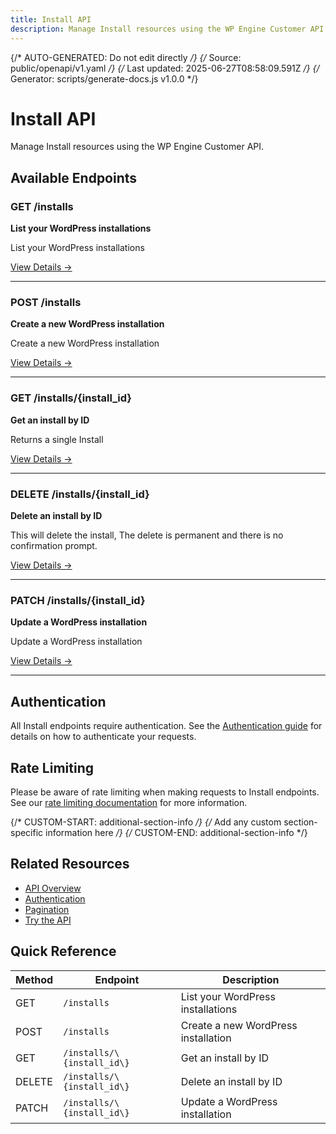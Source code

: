 ```yaml
---
title: Install API
description: Manage Install resources using the WP Engine Customer API
---
```


{/* AUTO-GENERATED: Do not edit directly */}
{/* Source: public/openapi/v1.yaml */}
{/* Last updated: 2025-06-27T08:58:09.591Z */}
{/* Generator: scripts/generate-docs.js v1.0.0 */}

# Install API

Manage Install resources using the WP Engine Customer API.

## Available Endpoints

### GET /installs

**List your WordPress installations**

List your WordPress installations

[View Details →](/api-reference/endpoints/install/list-installs/)

---

### POST /installs

**Create a new WordPress installation**

Create a new WordPress installation

[View Details →](/api-reference/endpoints/install/create-install/)

---

### GET /installs/\{install_id\}

**Get an install by ID**

Returns a single Install

[View Details →](/api-reference/endpoints/install/get-install/)

---

### DELETE /installs/\{install_id\}

**Delete an install by ID**

This will delete the install, The delete is permanent and there is no confirmation prompt.

[View Details →](/api-reference/endpoints/install/delete-install/)

---

### PATCH /installs/\{install_id\}

**Update a WordPress installation**

Update a WordPress installation

[View Details →](/api-reference/endpoints/install/update-install/)

---


## Authentication

All Install endpoints require authentication. See the [Authentication guide](/api-reference/authentication/) for details on how to authenticate your requests.

## Rate Limiting

Please be aware of rate limiting when making requests to Install endpoints. See our [rate limiting documentation](/api-reference/overview/#rate-limiting) for more information.

{/* CUSTOM-START: additional-section-info */}
{/* Add any custom section-specific information here */}
{/* CUSTOM-END: additional-section-info */}

## Related Resources

- [API Overview](/api-reference/overview/)
- [Authentication](/api-reference/authentication/)
- [Pagination](/api-reference/pagination/)
- [Try the API](/try/playground/)

## Quick Reference

| Method | Endpoint | Description |
|--------|----------|-------------|
| GET | `/installs` | List your WordPress installations |
| POST | `/installs` | Create a new WordPress installation |
| GET | `/installs/\{install_id\}` | Get an install by ID |
| DELETE | `/installs/\{install_id\}` | Delete an install by ID |
| PATCH | `/installs/\{install_id\}` | Update a WordPress installation |
